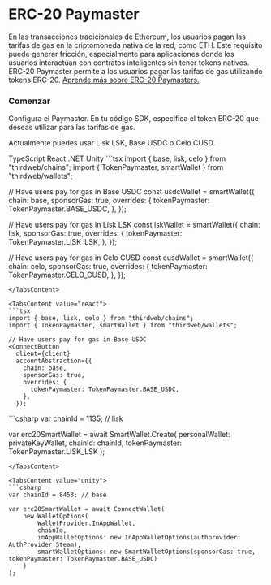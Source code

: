 
# ERC-20 Paymaster

En las transacciones tradicionales de Ethereum, los usuarios pagan las tarifas de gas en la criptomoneda nativa de la red, como ETH. Este requisito puede generar fricción, especialmente para aplicaciones donde los usuarios interactúan con contratos inteligentes sin tener tokens nativos. ERC-20 Paymaster permite a los usuarios pagar las tarifas de gas utilizando tokens ERC-20. [Aprende más sobre ERC-20 Paymasters.](https://blog.thirdweb.com/account-abstraction-paymaster-pay-evm-gas-fees-with-usdt-usdc-or-any-other-erc-20-token/)

### Comenzar

Configura el Paymaster. En tu código SDK, especifica el token ERC-20 que deseas utilizar para las tarifas de gas.

Actualmente puedes usar Lisk LSK, Base USDC o Celo CUSD.


<Tabs defaultValue="typescript">

<TabsList>
	<TabsTrigger value="typescript">TypeScript</TabsTrigger>
  <TabsTrigger value="react">React</TabsTrigger>
	<TabsTrigger value="dotnet">.NET</TabsTrigger>
	<TabsTrigger value="unity">Unity</TabsTrigger>
</TabsList>

<TabsContent value="typescript">
```tsx
import { base, lisk, celo } from "thirdweb/chains";
import { TokenPaymaster, smartWallet } from "thirdweb/wallets";

// Have users pay for gas in Base USDC
const usdcWallet = smartWallet({
  chain: base,
  sponsorGas: true,
  overrides: {
    tokenPaymaster: TokenPaymaster.BASE_USDC,
  },
});

// Have users pay for gas in Lisk LSK
const lskWallet = smartWallet({
  chain: lisk,
  sponsorGas: true,
  overrides: {
    tokenPaymaster: TokenPaymaster.LISK_LSK,
  },
});

// Have users pay for gas in Celo CUSD
const cusdWallet = smartWallet({
  chain: celo,
  sponsorGas: true,
  overrides: {
    tokenPaymaster: TokenPaymaster.CELO_CUSD,
  },
});
```
</TabsContent>

<TabsContent value="react">
```tsx
import { base, lisk, celo } from "thirdweb/chains";
import { TokenPaymaster, smartWallet } from "thirdweb/wallets";

// Have users pay for gas in Base USDC
<ConnectButton 
  client={client} 
  accountAbstraction={{
    chain: base,
    sponsorGas: true,
    overrides: {
      tokenPaymaster: TokenPaymaster.BASE_USDC,
    },
  });
```
</TabsContent>

<TabsContent value="dotnet">
```csharp
var chainId = 1135; // lisk

var erc20SmartWallet = await SmartWallet.Create(
  personalWallet: privateKeyWallet, 
  chainId: chainId, 
  tokenPaymaster: TokenPaymaster.LISK_LSK
);
```
</TabsContent>

<TabsContent value="unity">
```csharp
var chainId = 8453; // base

var erc20SmartWallet = await ConnectWallet(
    new WalletOptions(
        WalletProvider.InAppWallet,
        chainId,
        inAppWalletOptions: new InAppWalletOptions(authprovider: AuthProvider.Steam),
        smartWalletOptions: new SmartWalletOptions(sponsorGas: true, tokenPaymaster: TokenPaymaster.BASE_USDC)
    )
);
```
</TabsContent>

</Tabs>

